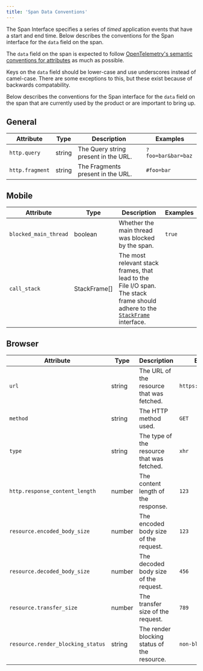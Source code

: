 ```yaml
---
title: 'Span Data Conventions'
---
```


The Span Interface specifies a series of _timed_ application events that have a start and end time. Below describes the conventions for the Span interface for the `data` field on the span.

The `data` field on the span is expected to follow [OpenTelemetry's semantic conventions for attributes](https://github.com/open-telemetry/opentelemetry-specification/blob/24de67b3827a4e3ab2515cd8ab62d5bcf837c586/specification/trace/semantic_conventions/README.md) as much as possible.

Keys on the `data` field should be lower-case and use underscores instead of camel-case. There are some exceptions to this, but these exist because of backwards compatability.

Below describes the conventions for the Span interface for the `data` field on the span that are currently used by the product or are important to bring up.

## General

| Attribute       | Type   | Description                          | Examples              |
| --------------- | ------ | ------------------------------------ | --------------------- |
| `http.query`    | string | The Query string present in the URL. | `?foo=bar&bar=baz`    |
| `http.fragment` | string | The Fragments present in the URL.    | `#foo=bar`            |

## Mobile

| Attribute             | Type         | Description                                                                                                                                                                                                | Examples |
| --------------------- | ------------ | ---------------------------------------------------------------------------------------------------------------------------------------------------------------------------------------------------------- | -------- |
| `blocked_main_thread` | boolean      | Whether the main thread was blocked by the span.                                                                                                                                                           | `true`   |
| `call_stack`          | StackFrame[] | The most relevant stack frames, that lead to the File I/O span. The stack frame should adhere to the [`StackFrame`](https://develop.sentry.dev/sdk/event-payloads/stacktrace/#frame-attributes) interface. |          |

## Browser

| Attribute                              | Type   | Description                                 | Examples              |
| -------------------------------------- | ------ | ------------------------------------------- | --------------------- |
| `url`                                  | string | The URL of the resource that was fetched.   | `https://example.com` |
| `method`                               | string | The HTTP method used.                       | `GET`                 |
| `type`                                 | string | The type of the resource that was fetched.  | `xhr`                 |
| `http.response_content_length`         | number | The content length of the response.         | `123`                 |   
| `resource.encoded_body_size`           | number | The encoded body size of the request.       | `123`                 |
| `resource.decoded_body_size`           | number | The decoded body size of the request.       | `456`                 |
| `resource.transfer_size`               | number | The transfer size of the request.           | `789`                 |
| `resource.render_blocking_status`      | string | The render blocking status of the resource. | `non-blocking`        |
